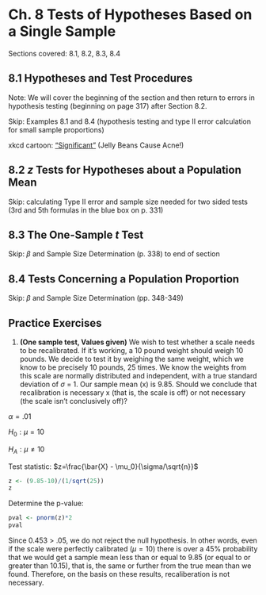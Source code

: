 # Ch. 8 Tests of Hypotheses Based on a Single Sample {-}

Sections covered: 8.1, 8.2, 8.3, 8.4

## 8.1 Hypotheses and Test Procedures {-}

Note: We will cover the beginning of the section and then return to errors in hypothesis testing (beginning on page 317) after Section 8.2.

Skip: Examples 8.1 and 8.4 (hypothesis testing and type II error calculation for small sample proportions)

xkcd cartoon: ["Significant"](https://xkcd.com/882/){target="_blank"} (Jelly Beans Cause Acne!)

## 8.2 _z_ Tests for Hypotheses about a Population Mean {-}
Skip: calculating Type II error and sample size needed for two sided tests (3rd and 5th formulas in the blue box on p. 331)

## 8.3 The One-Sample _t_ Test {-}

Skip: $\beta$ and Sample Size Determination (p. 338) to end of section

## 8.4 Tests Concerning a Population Proportion {-}

Skip: $\beta$ and Sample Size Determination (pp. 348-349)


## Practice Exercises {-}
1. **(One sample test, Values given)** We wish to test whether a scale needs to be recalibrated. If it’s working, a 10 pound weight should weigh 10 pounds. We decide to test it by weighing the same weight, which we know to be precisely 10 pounds, 25 times. We know the weights from this scale are normally distributed and independent, with a true standard deviation of $\sigma$ = 1. Our sample mean (x) is 9.85. Should we conclude that recalibration is necessary x (that is, the scale is off) or not necessary (the scale isn’t conclusively off)? 

$α = .01​$

$H_0: \mu = 10$

$H_A: \mu \neq 10$

Test statistic: $z=\frac{\bar{X} - \mu_0}{\sigma/\sqrt{n}}$

```r
z <- (9.85-10)/(1/sqrt(25))
z
```

Determine the p-value:

```r
pval <- pnorm(z)*2
pval
```

Since 0.453 > .05, we do not reject the null hypothesis. In other words, even if the scale were perfectly calibrated ($\mu = 10$) there is over a 45% probability that we would get a sample mean less than or equal to 9.85 (or equal to or greater than 10.15), that is, the same or further from the true mean than we found. Therefore, on the basis on these results, recaliberation is not necessary. 



